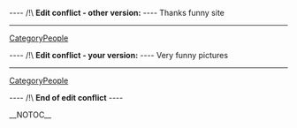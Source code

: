 
---- /!\ <b>Edit conflict - other version:</b> ----
Thanks funny site
----
[[CategoryPeople]]

---- /!\ <b>Edit conflict - your version:</b> ----
Very funny pictures
----
[[CategoryPeople]]

---- /!\ <b>End of edit conflict</b> ----

__NOTOC__